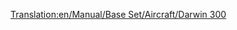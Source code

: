 [[Translation:en/Manual/Base Set/Aircraft/Darwin 300]]
{{hu/Navbox Légi járművek}}
{{hu/Repülőgépek|Name=Darwin 300
|Image=[[File:en/Boeing747.png|Darwin 300]]
|Cost=61.523 (123,046)
|Speed=947 km/h (592 MPH)
|Annual=7.115 (14,230)
|Designed=1967
|Lifespan=25
|Capacity=300 utas és 50 csomag levél
|Description=Nagy repülőgép, komoly kapacitással. Viszont sokba kerül, és üzemeltetése is drágább az átlagosnál.
|Real-life=[http://hu.wikipedia.org/wiki/Boeing_747 Boeing 747] (Jumbo Jet)
}}